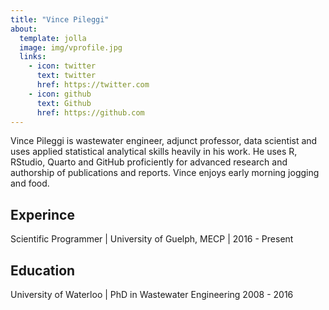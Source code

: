 ```yaml
---
title: "Vince Pileggi"
about:
  template: jolla
  image: img/vprofile.jpg
  links: 
    - icon: twitter
      text: twitter
      href: https://twitter.com
    - icon: github
      text: Github
      href: https://github.com
---
```


Vince Pileggi is wastewater engineer, adjunct professor, data scientist and uses applied statistical analytical skills heavily in his work. He uses R, RStudio, Quarto and GitHub proficiently for advanced research and authorship of publications and reports. Vince enjoys early morning jogging and food.


## Experince

Scientific Programmer | University of Guelph, MECP | 2016 - Present

## Education

University of Waterloo | PhD in Wastewater Engineering 2008 - 2016